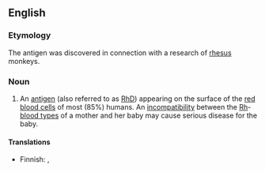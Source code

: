 {{wikipedia}}
==English==

===Etymology===
The antigen was discovered in connection with a research of [[rhesus]] monkeys.

===Noun===
{{en-noun|sg=[[rhesus|Rhesus]] [[factor]]}}

# An [[antigen]] (also referred to as [[RhD]]) appearing on the surface of the [[red blood cell|red blood cells]] of most (85%) humans. An [[incompatibility]] between the [[Rh]]-[[blood type|blood types]] of a mother and her baby may cause serious disease for the baby.

====Translations====
{{trans-top|RhD-antigen}}
*Finnish: {{t-|fi|reesustekijä}}, {{t-|fi|Rh-tekijä}}
{{trans-mid}}
{{trans-bottom}}